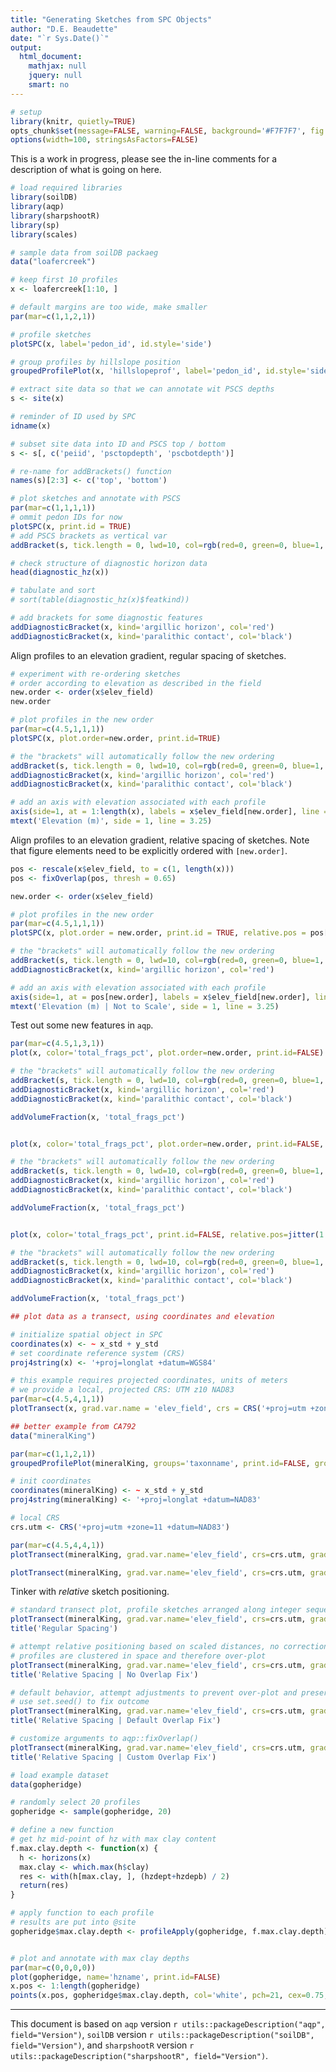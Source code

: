 ```yaml
---
title: "Generating Sketches from SPC Objects"
author: "D.E. Beaudette"
date: "`r Sys.Date()`"
output:
  html_document:
    mathjax: null
    jquery: null
    smart: no
---
```


```r
# setup
library(knitr, quietly=TRUE)
opts_chunk$set(message=FALSE, warning=FALSE, background='#F7F7F7', fig.align='center', fig.retina=1, dev='png', tidy=FALSE, verbose=FALSE)
options(width=100, stringsAsFactors=FALSE)
```

This is a work in progress, please see the in-line comments for a description of what is going on here.

```r
# load required libraries
library(soilDB)
library(aqp)
library(sharpshootR)
library(sp)
library(scales)

# sample data from soilDB packaeg
data("loafercreek")

# keep first 10 profiles
x <- loafercreek[1:10, ]

# default margins are too wide, make smaller
par(mar=c(1,1,2,1))

# profile sketches
plotSPC(x, label='pedon_id', id.style='side')

# group profiles by hillslope position
groupedProfilePlot(x, 'hillslopeprof', label='pedon_id', id.style='side')

# extract site data so that we can annotate wit PSCS depths
s <- site(x)

# reminder of ID used by SPC
idname(x)

# subset site data into ID and PSCS top / bottom 
s <- s[, c('peiid', 'psctopdepth', 'pscbotdepth')]

# re-name for addBrackets() function
names(s)[2:3] <- c('top', 'bottom') 

# plot sketches and annotate with PSCS
par(mar=c(1,1,1,1))
# ommit pedon IDs for now
plotSPC(x, print.id = TRUE)
# add PSCS brackets as vertical var
addBracket(s, tick.length = 0, lwd=10, col=rgb(red=0, green=0, blue=1, alpha=0.25))

# check structure of diagnostic horizon data
head(diagnostic_hz(x))

# tabulate and sort
# sort(table(diagnostic_hz(x)$featkind))

# add brackets for some diagnostic features
addDiagnosticBracket(x, kind='argillic horizon', col='red')
addDiagnosticBracket(x, kind='paralithic contact', col='black')
```

Align profiles to an elevation gradient, regular spacing of sketches.
```r
# experiment with re-ordering sketches
# order according to elevation as described in the field
new.order <- order(x$elev_field)
new.order

# plot profiles in the new order
par(mar=c(4.5,1,1,1))
plotSPC(x, plot.order=new.order, print.id=TRUE)

# the "brackets" will automatically follow the new ordering
addBracket(s, tick.length = 0, lwd=10, col=rgb(red=0, green=0, blue=1, alpha=0.25))
addDiagnosticBracket(x, kind='argillic horizon', col='red')
addDiagnosticBracket(x, kind='paralithic contact', col='black')

# add an axis with elevation associated with each profile
axis(side=1, at = 1:length(x), labels = x$elev_field[new.order], line = 1)
mtext('Elevation (m)', side = 1, line = 3.25)
```

Align profiles to an elevation gradient, relative spacing of sketches. Note that figure elements need to be explicitly ordered with `[new.order]`.
```r
pos <- rescale(x$elev_field, to = c(1, length(x)))
pos <- fixOverlap(pos, thresh = 0.65)

new.order <- order(x$elev_field)

# plot profiles in the new order
par(mar=c(4.5,1,1,1))
plotSPC(x, plot.order = new.order, print.id = TRUE, relative.pos = pos[new.order])

# the "brackets" will automatically follow the new ordering
addBracket(s, tick.length = 0, lwd=10, col=rgb(red=0, green=0, blue=1, alpha=0.25))
addDiagnosticBracket(x, kind='argillic horizon', col='red')

# add an axis with elevation associated with each profile
axis(side=1, at = pos[new.order], labels = x$elev_field[new.order], line = 1)
mtext('Elevation (m) | Not to Scale', side = 1, line = 3.25)
```




Test out some new features in `aqp`.
```r
par(mar=c(4.5,1,3,1))
plot(x, color='total_frags_pct', plot.order=new.order, print.id=FALSE)

# the "brackets" will automatically follow the new ordering
addBracket(s, tick.length = 0, lwd=10, col=rgb(red=0, green=0, blue=1, alpha=0.25))
addDiagnosticBracket(x, kind='argillic horizon', col='red')
addDiagnosticBracket(x, kind='paralithic contact', col='black')

addVolumeFraction(x, 'total_frags_pct')


plot(x, color='total_frags_pct', plot.order=new.order, print.id=FALSE, relative.pos=jitter(1:length(x)))

# the "brackets" will automatically follow the new ordering
addBracket(s, tick.length = 0, lwd=10, col=rgb(red=0, green=0, blue=1, alpha=0.25))
addDiagnosticBracket(x, kind='argillic horizon', col='red')
addDiagnosticBracket(x, kind='paralithic contact', col='black')

addVolumeFraction(x, 'total_frags_pct')


plot(x, color='total_frags_pct', print.id=FALSE, relative.pos=jitter(1:length(x)))

# the "brackets" will automatically follow the new ordering
addBracket(s, tick.length = 0, lwd=10, col=rgb(red=0, green=0, blue=1, alpha=0.25))
addDiagnosticBracket(x, kind='argillic horizon', col='red')
addDiagnosticBracket(x, kind='paralithic contact', col='black')

addVolumeFraction(x, 'total_frags_pct')
```




```r
## plot data as a transect, using coordinates and elevation

# initialize spatial object in SPC
coordinates(x) <- ~ x_std + y_std
# set coordinate reference system (CRS)
proj4string(x) <- '+proj=longlat +datum=WGS84'

# this example requires projected coordinates, units of meters
# we provide a local, projected CRS: UTM z10 NAD83
par(mar=c(4.5,4,1,1))
plotTransect(x, grad.var.name = 'elev_field', crs = CRS('+proj=utm +zone=10 +datum=NAD83'))
```

```r
## better example from CA792
data("mineralKing")

par(mar=c(1,1,2,1))
groupedProfilePlot(mineralKing, groups='taxonname', print.id=FALSE, group.name.offset = c(-5, -10))
```


```r
# init coordinates
coordinates(mineralKing) <- ~ x_std + y_std
proj4string(mineralKing) <- '+proj=longlat +datum=NAD83'

# local CRS
crs.utm <- CRS('+proj=utm +zone=11 +datum=NAD83')

par(mar=c(4.5,4,4,1))
plotTransect(mineralKing, grad.var.name='elev_field', crs=crs.utm, grad.axis.title='Elevation (m)', label='pedon_id')

plotTransect(mineralKing, grad.var.name='elev_field', crs=crs.utm, grad.axis.title='Elevation (m)', label='pedon_id', color='clay')
```

Tinker with *relative* sketch positioning.
```r
# standard transect plot, profile sketches arranged along integer sequence
plotTransect(mineralKing, grad.var.name='elev_field', crs=crs.utm, grad.axis.title='Elevation (m)', label='pedon_id', name='hzname')
title('Regular Spacing')

# attempt relative positioning based on scaled distances, no corrections for overlap
# profiles are clustered in space and therefore over-plot
plotTransect(mineralKing, grad.var.name='elev_field', crs=crs.utm, grad.axis.title='Elevation (m)', label='pedon_id', name='hzname', width=0.15, spacing = 'relative', fix.relative.pos = FALSE)
title('Relative Spacing | No Overlap Fix')

# default behavior, attempt adjustments to prevent over-plot and preserve relative spacing
# use set.seed() to fix outcome
plotTransect(mineralKing, grad.var.name='elev_field', crs=crs.utm, grad.axis.title='Elevation (m)', label='pedon_id', name='hzname', width=0.15, spacing = 'relative')
title('Relative Spacing | Default Overlap Fix')

# customize arguments to aqp::fixOverlap()
plotTransect(mineralKing, grad.var.name='elev_field', crs=crs.utm, grad.axis.title='Elevation (m)', label='pedon_id', name='hzname', width=0.15, spacing = 'relative', fix.relative.pos = list(maxIter=6000, adj=0.2, thresh=0.7))
title('Relative Spacing | Custom Overlap Fix')
```



```r
# load example dataset
data(gopheridge)

# randomly select 20 profiles
gopheridge <- sample(gopheridge, 20)

# define a new function
# get hz mid-point of hz with max clay content
f.max.clay.depth <- function(x) {
  h <- horizons(x)
  max.clay <- which.max(h$clay)
  res <- with(h[max.clay, ], (hzdept+hzdepb) / 2)
  return(res)
}

# apply function to each profile
# results are put into @site
gopheridge$max.clay.depth <- profileApply(gopheridge, f.max.clay.depth)


# plot and annotate with max clay depths
par(mar=c(0,0,0,0))
plot(gopheridge, name='hzname', print.id=FALSE)
x.pos <- 1:length(gopheridge)
points(x.pos, gopheridge$max.clay.depth, col='white', pch=21, cex=0.75, bg='black')
```




----------------------------
This document is based on `aqp` version `r utils::packageDescription("aqp", field="Version")`, `soilDB` version `r utils::packageDescription("soilDB", field="Version")`, and `sharpshootR` version `r utils::packageDescription("sharpshootR", field="Version")`.





